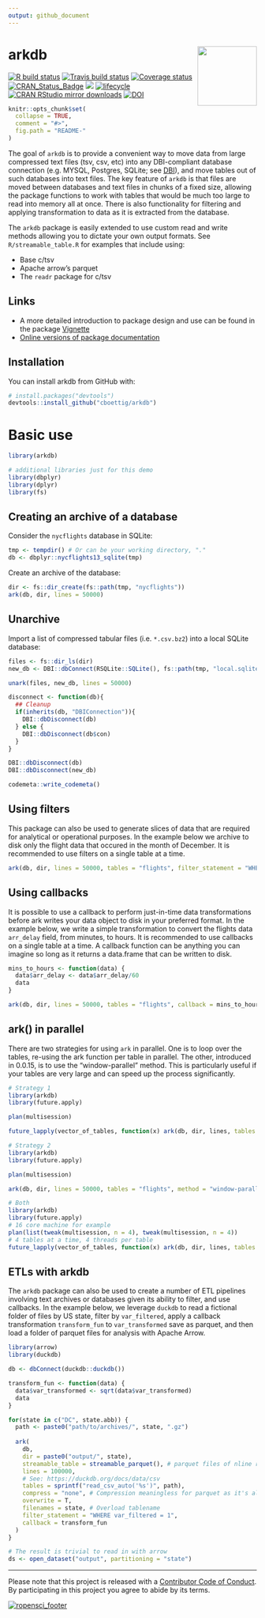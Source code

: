 ```yaml
---
output: github_document
---
```


# arkdb <img src="man/figures/logo.svg" align="right" alt="" width="120" />

[![R build status](https://github.com/ropensci/arkdb/workflows/R-CMD-check/badge.svg)](https://github.com/ropensci/arkdb/actions)
[![Travis build status](https://travis-ci.org/ropensci/arkdb.svg?branch=master)](https://travis-ci.org/ropensci/arkdb)
[![Coverage status](https://codecov.io/gh/ropensci/arkdb/branch/master/graph/badge.svg)](https://codecov.io/github/ropensci/arkdb?branch=master)
[![CRAN_Status_Badge](http://www.r-pkg.org/badges/version/arkdb)](https://cran.r-project.org/package=arkdb)
[![](https://badges.ropensci.org/224_status.svg)](https://github.com/ropensci/software-review/issues/224)
[![lifecycle](https://img.shields.io/badge/lifecycle-stable-brightgreen.svg)](https://lifecycle.r-lib.org/articles/stages.html)
 [![CRAN RStudio mirror downloads](http://cranlogs.r-pkg.org/badges/grand-total/arkdb)](https://CRAN.R-project.org/package=arkdb) 
[![DOI](https://zenodo.org/badge/DOI/10.5281/zenodo.1343943.svg)](https://doi.org/10.5281/zenodo.1343943)
  <!-- badges: end -->
  
<!-- README.md is generated from README.Rmd. Please edit that file -->

```r
knitr::opts_chunk$set(
  collapse = TRUE,
  comment = "#>",
  fig.path = "README-"
)
```

The goal of `arkdb` is to provide a convenient way to move data from large compressed text files (tsv, csv, etc) into any DBI-compliant database connection (e.g. MYSQL, Postgres, SQLite; see [DBI](https://db.rstudio.com/dbi/)), and move tables out of such databases into text files. The key feature of `arkdb` is that files are moved between databases and text files in chunks of a fixed size, allowing the package functions to work with tables that would be much too large to read into memory all at once. There is also functionality for filtering and applying transformation to data as it is extracted from the database.  

The `arkdb` package is easily extended to use custom read and write methods allowing you to dictate your own output formats. See `R/streamable_table.R` for examples that include using: 

- Base c/tsv
- Apache arrow's parquet
- The `readr` package for c/tsv

## Links

- A more detailed introduction to package design and use can be found in the package [Vignette](https://docs.ropensci.org/arkdb/articles/arkdb.html)
- [Online versions of package documentation](https://docs.ropensci.org/arkdb/)

## Installation

You can install arkdb from GitHub with:

```r
# install.packages("devtools")
devtools::install_github("cboettig/arkdb")
```


# Basic use

```r
library(arkdb)

# additional libraries just for this demo
library(dbplyr)
library(dplyr)
library(fs)
```

## Creating an archive of a database

Consider the `nycflights` database in SQLite:

```r
tmp <- tempdir() # Or can be your working directory, "."
db <- dbplyr::nycflights13_sqlite(tmp)
```

Create an archive of the database: 

```r
dir <- fs::dir_create(fs::path(tmp, "nycflights"))
ark(db, dir, lines = 50000)
```

## Unarchive

Import a list of compressed tabular files (i.e. `*.csv.bz2`) into a local SQLite database:


```r
files <- fs::dir_ls(dir)
new_db <- DBI::dbConnect(RSQLite::SQLite(), fs::path(tmp, "local.sqlite"))

unark(files, new_db, lines = 50000)
```



```r
disconnect <- function(db){
  ## Cleanup 
  if(inherits(db, "DBIConnection")){
    DBI::dbDisconnect(db)
  } else {
    DBI::dbDisconnect(db$con)
  }
}

DBI::dbDisconnect(db)
DBI::dbDisconnect(new_db)

codemeta::write_codemeta()
```

## Using filters

This package can also be used to generate slices of data that are required for analytical or operational purposes. In the example below we archive to disk only the flight data that occured in the month of December. It is recommended to use filters on a single table at a time. 

```r
ark(db, dir, lines = 50000, tables = "flights", filter_statement = "WHERE month = 12")
```

## Using callbacks

It is possible to use a callback to perform just-in-time data transformations before ark writes your data object to disk in your preferred format. In the example below, we write a simple transformation to convert the flights data `arr_delay` field, from minutes, to hours. It is recommended to use callbacks on a single table at a time. A callback function can be anything you can imagine so long as it returns a data.frame that can be written to disk.

```r
mins_to_hours <- function(data) {
  data$arr_delay <- data$arr_delay/60
  data
}

ark(db, dir, lines = 50000, tables = "flights", callback = mins_to_hours)
```

## ark() in parallel

There are two strategies for using `ark` in parallel. One is to loop over the tables, re-using the ark function per table in parallel. The other, introduced in 0.0.15, is to use the "window-parallel" method. This is particularly useful if your tables are very large and can speed up the process significantly. 

```r
# Strategy 1
library(arkdb)
library(future.apply)

plan(multisession)

future_lapply(vector_of_tables, function(x) ark(db, dir, lines, tables = x))

# Strategy 2
library(arkdb)
library(future.apply)

plan(multisession)

ark(db, dir, lines = 50000, tables = "flights", method = "window-parallel")

# Both
library(arkdb)
library(future.apply)
# 16 core machine for example
plan(list(tweak(multisession, n = 4), tweak(multisession, n = 4))
# 4 tables at a time, 4 threads per table
future_lapply(vector_of_tables, function(x) ark(db, dir, lines, tables = x, method = "window-parallel"))
```

## ETLs with arkdb

The `arkdb` package can also be used to create a number of ETL pipelines involving text archives or databases given its ability to filter, and use callbacks. In the example below, we leverage `duckdb` to read a fictional folder of files by US state, filter by `var_filtered`, apply a callback transformation `transform_fun` to `var_transformed` save as parquet, and then load a folder of parquet files for analysis with Apache Arrow. 

```r
library(arrow)
library(duckdb)

db <- dbConnect(duckdb::duckdb())

transform_fun <- function(data) {
  data$var_transformed <- sqrt(data$var_transformed)
  data
}

for(state in c("DC", state.abb)) {
  path <- paste0("path/to/archives/", state, ".gz")
  
  ark(
    db,
    dir = paste0("output/", state),
    streamable_table = streamable_parquet(), # parquet files of nline rows
    lines = 100000,
    # See: https://duckdb.org/docs/data/csv
    tables = sprintf("read_csv_auto('%s')", path), 
    compress = "none", # Compression meaningless for parquet as it's already compressed
    overwrite = T, 
    filenames = state, # Overload tablename
    filter_statement = "WHERE var_filtered = 1",
    callback = transform_fun
  )
}

# The result is trivial to read in with arrow 
ds <- open_dataset("output", partitioning = "state")
```

-----

Please note that this project is released with a [Contributor Code of Conduct](https://ropensci.org/code-of-conduct/).
By participating in this project you agree to abide by its terms.


[![ropensci_footer](https://ropensci.org/public_images/ropensci_footer.png)](https://ropensci.org)

